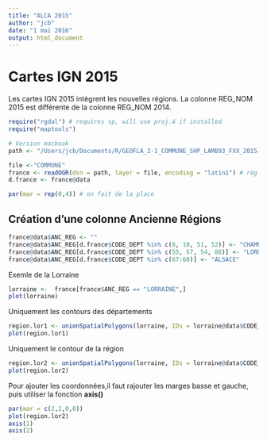 ```yaml
---
title: "ALCA 2015"
author: "jcb"
date: "1 mai 2016"
output: html_document
---
```


Cartes IGN 2015
===============

Les cartes IGN 2015 intègrent les nouvelles régions. La colonne REG_NOM 2015 est différente de la colonne REG_NOM 2014. 

```r
require("rgdal") # requires sp, will use proj.4 if installed
require("maptools")

# Version macbook
path <- "/Users/jcb/Documents/R/GEOFLA_2-1_COMMUNE_SHP_LAMB93_FXX_2015-12-01/GEOFLA/1_DONNEES_LIVRAISON_2015/GEOFLA_2-1_SHP_LAMB93_FR-ED152/COMMUNE"

file <-"COMMUNE"
france <- readOGR(dsn = path, layer = file, encoding = "latin1") # règle le pb de accents
d.france <- france@data

par(mar = rep(0,4)) # on fait de la place
```

Création d'une colonne Ancienne Régions
---------------------------------------
```r
france@data$ANC_REG <- ""
france@data$ANC_REG[d.france$CODE_DEPT %in% c(8, 10, 51, 52)] <- "CHAMPAGNE-ARDENNE"
france@data$ANC_REG[d.france$CODE_DEPT %in% c(55, 57, 54, 88)] <- "LORRAINE"
france@data$ANC_REG[d.france$CODE_DEPT %in% c(67:68)] <- "ALSACE"
```

Exemle de la Lorraine
```r
lorraine <-  france[france$ANC_REG == "LORRAINE",]
plot(lorraine)

```

Uniquement les contours des départements
```r
region.lor1 <- unionSpatialPolygons(lorraine, IDs = lorraine@data$CODE_DEPT)
plot(region.lor1)
```

Uniquement le contour de la région 
```r
region.lor2 <- unionSpatialPolygons(lorraine, IDs = lorraine@data$CODE_REG)
plot(region.lor2)
```

Pour ajouter les coordonnées,il faut rajouter les marges basse et gauche, puis utiliser la fonction __axis()__
```r
par(mar = c(2,2,0,0))
plot(region.lor2)
axis(1)
axis(2)

```




